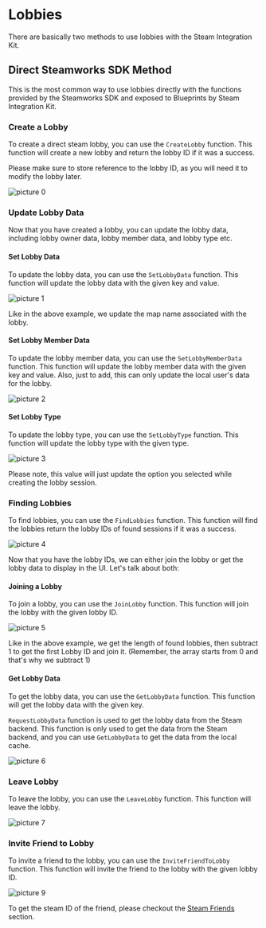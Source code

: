 # Lobbies

There are basically two methods to use lobbies with the Steam Integration Kit.

## Direct Steamworks SDK Method

This is the most common way to use lobbies directly with the functions provided by the Steamworks SDK and exposed to Blueprints by Steam Integration Kit.

### Create a Lobby

To create a direct steam lobby, you can use the `CreateLobby` function. This function will create a new lobby and return the lobby ID if it was a success.

Please make sure to store reference to the lobby ID, as you will need it to modify the lobby later.

![picture 0](../../images/a79a348b44b184930058e448f97ce93de15e807458df983501bfd9175d25bea9.png)  


### Update Lobby Data

Now that you have created a lobby, you can update the lobby data, including lobby owner data, lobby member data, and lobby type etc.

#### Set Lobby Data

To update the lobby data, you can use the `SetLobbyData` function. This function will update the lobby data with the given key and value.

![picture 1](../../images/7f0da7a2835d1484f75fc72a5a19eab6d2b77c287c1e78e43174074b21684c24.png)  

Like in the above example, we update the map name associated with the lobby. 

#### Set Lobby Member Data

To update the lobby member data, you can use the `SetLobbyMemberData` function. This function will update the lobby member data with the given key and value. Also, just to add, this can only update the local user's data for the lobby.


![picture 2](../../images/642bb7095ff95483ae41acdf1b847413c8d0845015f68fd62ac35328cae7e8d0.png)  

#### Set Lobby Type 

To update the lobby type, you can use the `SetLobbyType` function. This function will update the lobby type with the given type.

![picture 3](../../images/3b853b764db35f02cb74b1898b3ffb032750e28ae2ec2740ac5865d8eb404f51.png)  

Please note, this value will just update the option you selected while creating the lobby session.


### Finding Lobbies

To find lobbies, you can use the `FindLobbies` function. This function will find the lobbies return the lobby IDs of found sessions if it was a success.

![picture 4](../../images/3a4ffb52fb9b3eb8f1674f460a13d5424bd05558faca18ccd3efc5295060fd85.png)  


Now that you have the lobby IDs, we can either join the lobby or get the lobby data to display in the UI. Let's talk about both:

#### Joining a Lobby

To join a lobby, you can use the `JoinLobby` function. This function will join the lobby with the given lobby ID.

![picture 5](../../images/680a152657ec7dfce0a8dcd6df162f9781bd8dd7bc10aebdf69c67657ae06bb6.png)  

Like in the above example, we get the length of found lobbies, then subtract 1 to get the first Lobby ID and join it. (Remember, the array starts from 0 and that's why we subtract 1)

#### Get Lobby Data

To get the lobby data, you can use the `GetLobbyData` function. This function will get the lobby data with the given key.

`RequestLobbyData` function is used to get the lobby data from the Steam backend. This function is only used to get the data from the Steam backend, and you can use `GetLobbyData` to get the data from the local cache.

![picture 6](../../images/485848c78e23f1965d14cd9c54352a603bf442cc438fc01baa1b27729048760a.png)  


### Leave Lobby

To leave the lobby, you can use the `LeaveLobby` function. This function will leave the lobby.

![picture 7](../../images/a9097305b4c627dd72fb1d892935c912a176a29b1b45bdcd5132f6bc9f71d54a.png)  


### Invite Friend to Lobby

To invite a friend to the lobby, you can use the `InviteFriendToLobby` function. This function will invite the friend to the lobby with the given lobby ID.

![picture 9](../../images/d2acfed40e925ddb96597d653ed06a5e16ade2b0435b03460fcc7ac71681e75c.png)  

To get the steam ID of the friend, please checkout the [Steam Friends](/multiplayer/steam-friends) section.

